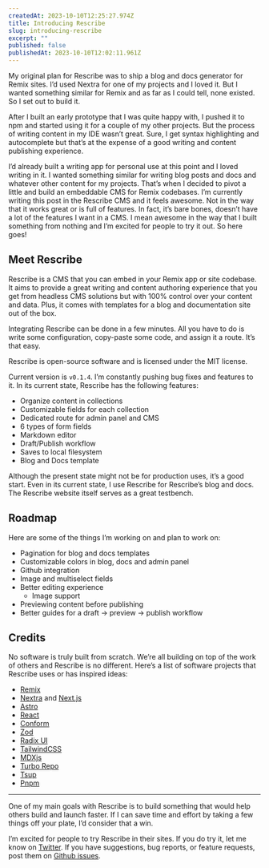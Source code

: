 ```yaml
---
createdAt: 2023-10-10T12:25:27.974Z
title: Introducing Rescribe
slug: introducing-rescribe
excerpt: ""
published: false
publishedAt: 2023-10-10T12:02:11.961Z
---
```


My original plan for Rescribe was to ship a blog and docs generator for Remix sites. I’d used Nextra for one of my projects and I loved it. But I wanted something similar for Remix and as far as I could tell, none existed. So I set out to build it.

After I built an early prototype that I was quite happy with, I pushed it to npm and started using it for a couple of my other projects. But the process of writing content in my IDE wasn’t great. Sure, I get syntax highlighting and autocomplete but that’s at the expense of a good writing and content publishing experience.

I’d already built a writing app for personal use at this point and I loved writing in it. I wanted something similar for writing blog posts and docs and whatever other content for my projects. That’s when I decided to pivot a little and build an embeddable CMS for Remix codebases. I’m currently writing this post in the Rescribe CMS and it feels awesome. Not in the way that it works great or is full of features. In fact, it’s bare bones, doesn’t have a lot of the features I want in a CMS. I mean awesome in the way that I built something from nothing and I’m excited for people to try it out. So here goes!

## Meet Rescribe

Rescribe is a CMS that you can embed in your Remix app or site codebase. It aims to provide a great writing and content authoring experience that you get from headless CMS solutions but with 100% control over your content and data. Plus, it comes with templates for a blog and documentation site out of the box.

Integrating Rescribe can be done in a few minutes. All you have to do is write some configuration, copy-paste some code, and assign it a route. It’s that easy.

Rescribe is open-source software and is licensed under the MIT license.

Current version is `v0.1.4`. I’m constantly pushing bug fixes and features to it. In its current state, Rescribe has the following features:

* Organize content in collections
* Customizable fields for each collection
* Dedicated route for admin panel and CMS
* 6 types of form fields
* Markdown editor
* Draft/Publish workflow
* Saves to local filesystem
* Blog and Docs template

Although the present state might not be for production uses, it’s a good start. Even in its current state, I use Rescribe for Rescribe’s blog and docs. The Rescribe website itself serves as a great testbench.

## Roadmap

Here are some of the things I’m working on and plan to work on:

* Pagination for blog and docs templates
* Customizable colors in blog, docs and admin panel
* Github integration
* Image and multiselect fields
* Better editing experience
  * Image support
* Previewing content before publishing
* Better guides for a draft → preview → publish workflow

## Credits

No software is truly built from scratch. We’re all building on top of the work of others and Rescribe is no different. Here’s a list of software projects that Rescribe uses or has inspired ideas:

* [Remix](https://remix.run/)
* [Nextra](https://nextra.site/) and [Next.js](https://nextjs.org/)
* [Astro](https://astro.build/)
* [React](https://react.dev/)
* [Conform](https://conform.guide/)
* [Zod](https://zod.dev/)
* [Radix UI](https://www.radix-ui.com/)
* [TailwindCSS](https://tailwindcss.com/)
* [MDXjs](https://mdxjs.com/)
* [Turbo Repo](https://turbo.build/repo)
* [Tsup](https://tsup.egoist.dev/)
* [Pnpm](https://pnpm.io/)


---

One of my main goals with Rescribe is to build something that would help others build and launch faster. If I can save time and effort by taking a few things off your plate, I’d consider that a win.

I’m excited for people to try Rescribe in their sites. If you do try it, let me know on [Twitter](https://twitter.com/0xi4o). If you have suggestions, bug reports, or feature requests, post them on [Github issues](https://github.com/i4o-oss/rescribe/issues).
